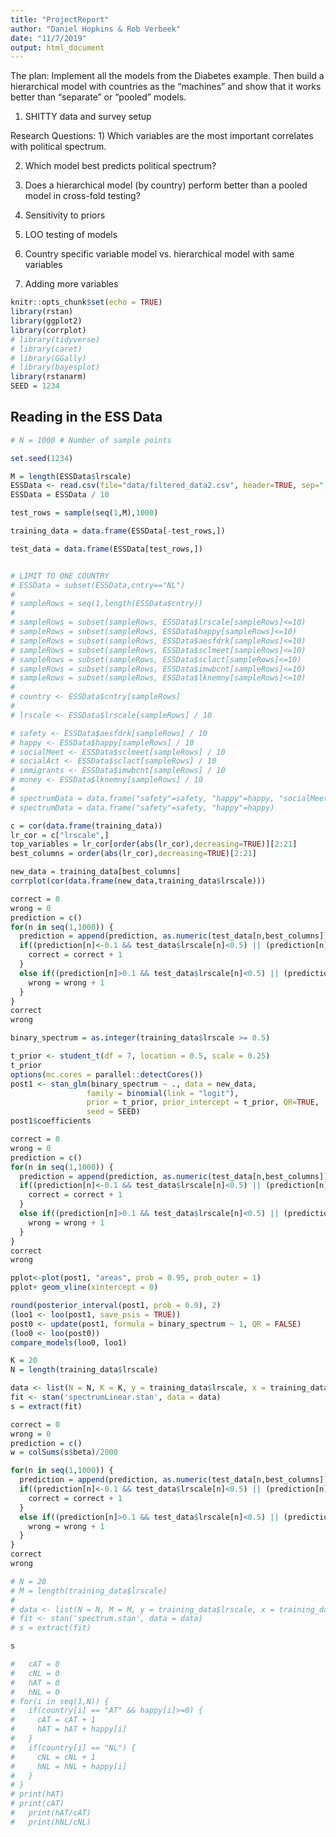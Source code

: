 ```yaml
---
title: "ProjectReport"
author: "Daniel Hopkins & Rob Verbeek"
date: "11/7/2019"
output: html_document
---
```


The plan: Implement all the models from the Diabetes example. Then build a hierarchical model with countries as the "machines" and show that it works better than "separate" or "pooled" models.

1) SHITTY data and survey setup

Research Questions: 
1) Which variables are the most important correlates with political spectrum.

2) Which model best predicts political spectrum?

3) Does a hierarchical model (by country) perform better than a pooled model in cross-fold testing?

4) Sensitivity to priors

5) LOO testing of models

6) Country specific variable model vs. hierarchical model with same variables

7) Adding more variables

```r
knitr::opts_chunk$set(echo = TRUE)
library(rstan)
library(ggplot2)
library(corrplot)
# library(tidyverse)
# library(caret)
# library(GGally)
# library(bayesplot)
library(rstanarm)
SEED = 1234 
```


## Reading in the ESS Data

```r
# N = 1000 # Number of sample points

set.seed(1234)

M = length(ESSData$lrscale)
ESSData <- read.csv(file="data/filtered_data2.csv", header=TRUE, sep=",")
ESSData = ESSData / 10

test_rows = sample(seq(1,M),1000)

training_data = data.frame(ESSData[-test_rows,])

test_data = data.frame(ESSData[test_rows,])


# LIMIT TO ONE COUNTRY
# ESSData = subset(ESSData,cntry=="NL")
# 
# sampleRows = seq(1,length(ESSData$cntry))
# 
# sampleRows = subset(sampleRows, ESSData$lrscale[sampleRows]<=10)
# sampleRows = subset(sampleRows, ESSData$happy[sampleRows]<=10)
# sampleRows = subset(sampleRows, ESSData$aesfdrk[sampleRows]<=10)
# sampleRows = subset(sampleRows, ESSData$sclmeet[sampleRows]<=10)
# sampleRows = subset(sampleRows, ESSData$sclact[sampleRows]<=10)
# sampleRows = subset(sampleRows, ESSData$imwbcnt[sampleRows]<=10)
# sampleRows = subset(sampleRows, ESSData$lknemny[sampleRows]<=10)
# 
# country <- ESSData$cntry[sampleRows]
# 
# lrscale <- ESSData$lrscale[sampleRows] / 10

# safety <- ESSData$aesfdrk[sampleRows] / 10 
# happy <- ESSData$happy[sampleRows] / 10 
# socialMeet <- ESSData$sclmeet[sampleRows] / 10 
# socialAct <- ESSData$sclact[sampleRows] / 10 
# immigrants <- ESSData$imwbcnt[sampleRows] / 10 
# money <- ESSData$lknemny[sampleRows] / 10 
# 
# spectrumData = data.frame("safety"=safety, "happy"=happy, "socialMeet"=socialMeet, "socialAct"=socialAct, "immigrants"=immigrants, "money"=money)
# spectrumData = data.frame("safety"=safety, "happy"=happy)
```

```r
c = cor(data.frame(training_data))
lr_cor = c["lrscale",]
top_variables = lr_cor[order(abs(lr_cor),decreasing=TRUE)][2:21]
best_columns = order(abs(lr_cor),decreasing=TRUE)[2:21]

new_data = training_data[best_columns]
corrplot(cor(data.frame(new_data,training_data$lrscale)))
```

```r
correct = 0
wrong = 0
prediction = c()
for(n in seq(1,1000)) {
  prediction = append(prediction, as.numeric(test_data[n,best_columns])%*%as.numeric(lr_cor[best_columns]))
  if((prediction[n]<-0.1 && test_data$lrscale[n]<0.5) || (prediction[n]>0.1 && test_data$lrscale[n]>0.5)) {
    correct = correct + 1
  }
  else if((prediction[n]>0.1 && test_data$lrscale[n]<0.5) || (prediction[n]<-0.1 && test_data$lrscale[n]>0.5)) {
    wrong = wrong + 1
  }
}
correct
wrong
```


```r
binary_spectrum = as.integer(training_data$lrscale >= 0.5)

t_prior <- student_t(df = 7, location = 0.5, scale = 0.25)
t_prior
options(mc.cores = parallel::detectCores())
post1 <- stan_glm(binary_spectrum ~ ., data = new_data,
                 family = binomial(link = "logit"), 
                 prior = t_prior, prior_intercept = t_prior, QR=TRUE,
                 seed = SEED)
post1$coefficients
```

```r
correct = 0
wrong = 0
prediction = c()
for(n in seq(1,1000)) {
  prediction = append(prediction, as.numeric(test_data[n,best_columns])%*%as.numeric(post1$coefficients[2:21])+post1$coefficients[1])
  if((prediction[n]<-0.1 && test_data$lrscale[n]<0.5) || (prediction[n]>0.1 && test_data$lrscale[n]>0.5)) {
    correct = correct + 1
  }
  else if((prediction[n]>0.1 && test_data$lrscale[n]<0.5) || (prediction[n]<-0.1 && test_data$lrscale[n]>0.5)) {
    wrong = wrong + 1
  }
}
correct
wrong
```


```r
pplot<-plot(post1, "areas", prob = 0.95, prob_outer = 1)
pplot+ geom_vline(xintercept = 0)

round(posterior_interval(post1, prob = 0.9), 2)
(loo1 <- loo(post1, save_psis = TRUE))
post0 <- update(post1, formula = binary_spectrum ~ 1, QR = FALSE)
(loo0 <- loo(post0))
compare_models(loo0, loo1)
```

```r
K = 20
N = length(training_data$lrscale)

data <- list(N = N, K = K, y = training_data$lrscale, x = training_data[best_columns])
fit <- stan('spectrumLinear.stan', data = data)
s = extract(fit)
```

```r
correct = 0
wrong = 0
prediction = c()
w = colSums(s$beta)/2000

for(n in seq(1,1000)) {
  prediction = append(prediction, as.numeric(test_data[n,best_columns])%*%w+mean(s$alpha))
  if((prediction[n]<-0.1 && test_data$lrscale[n]<0.5) || (prediction[n]>0.1 && test_data$lrscale[n]>0.5)) {
    correct = correct + 1
  }
  else if((prediction[n]>0.1 && test_data$lrscale[n]<0.5) || (prediction[n]<-0.1 && test_data$lrscale[n]>0.5)) {
    wrong = wrong + 1
  }
}
correct
wrong
```


```r
# N = 20
# M = length(training_data$lrscale)
# 
# data <- list(N = N, M = M, y = training_data$lrscale, x = training_data[best_columns])
# fit <- stan('spectrum.stan', data = data)
# s = extract(fit)
```

```r
s
```

```r
#   cAT = 0
#   cNL = 0
#   hAT = 0
#   hNL = 0
# for(i in seq(1,N)) {
#   if(country[i] == "AT" && happy[i]>=0) {
#     cAT = cAT + 1
#     hAT = hAT + happy[i]
#   }
#   if(country[i] == "NL") {
#     cNL = cNL + 1
#     hNL = hNL + happy[i]
#   }
# }
# print(hAT)
# print(cAT)
#   print(hAT/cAT)
#   print(hNL/cNL)
```